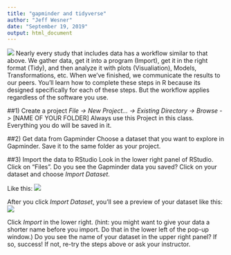 ```yaml
---
title: "gapminder and tidyverse"
author: "Jeff Wesner"
date: "September 19, 2019"
output: html_document
---
```

![](data_workflow.png)
Nearly every study that includes data has a workflow similar to that above. We gather data, get it into a program (Import), get it in the right format (Tidy), and then analyze it with plots (Visualiation), Models, Transformations, etc. When we've finished, we communicate the results to our peers. You'll learn how to complete these steps in R because its designed specifically for each of these steps. But the workflow applies regardless of the software you use.

##1) Create a project
*File -> New Project... -> Existing Directory -> Browse ->* [NAME OF YOUR FOLDER]
Always use this Project in this class. Everything you do will be saved in it.

##2) Get data from Gapminder
Choose a dataset that you want to explore in Gapminder. Save it to the same folder as your project.

##3) Import the data to RStudio
Look in the lower right panel of RStudio. Click on "Files". Do you see the Gapminder data you saved? Click on your dataset and choose *Import Dataset*. 

Like this:
![](import_example.png)

After you click *Import Dataset*, you'll see a preview of your dataset like this:
![](import_button.png) 

Click *Import* in the lower right. (hint: you might want to give your data a shorter name before you import. Do that in the lower left of the pop-up window.)
Do you see the name of your dataset in the upper right panel? If so, success! If not, re-try the steps above or ask your instructor.

